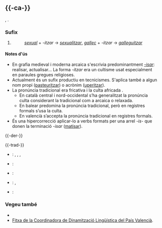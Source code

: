 == {{-ca-}} ==
{{ca-pron|centr=/iˈd͡za/|bal=/iˈd͡za/|bal2=/iˈza/|alg=/iˈza/|nocc=/iˈd͡za/|val=/iˈzaɾ/|val2=/iˈd͡zaɾ/}}
{{etim-lang|la|ca|-izare}}, {{del-lang|grc|ca|-ίζειν}}.

=== Sufix ===
{{entrada|ca|sufix}}

# {{def-meta|Aplicat a un [[substantiu]] o [[adjectiu]] forma un [[verb]] que expressa la seva realització o convertir-se'n.}}
#: ''[[sexual]]'' + ''-itzar'' → ''[[sexualitzar]]'', ''[[gallec]]'' + ''-itzar'' → ''[[galleguitzar]]''

==== Notes d'ús ====
* En grafia medieval i moderna arcaica s'escrivia predominantment ''[[-isar]]'': realisar, actualisar... La forma ''-itzar'' era un cultisme usat especialment en paraules gregues religioses.
* Actualment és un sufix productiu en tecnicismes. S'aplica també a algun nom propi ([[pasteuritzar]]) o acrònim ([[uperitzar]]).
* La pronúncia tradicional era fricativa {{IPAchar|[z]}} i la culta africada {{IPAchar|[d͡z]}}.
** En català central i nord-occidental s’ha generalitzat la pronúncia culta considerant la tradicional com a arcaica o relaxada.
** En balear predomina la pronúncia tradicional, però en registres formals s’usa la culta.
** En valencià s’accepta la pronúncia tradicional en registres formals.
* És una hipercorrecció aplicar-lo a verbs formats per una arrel ''-is-'' que donen la terminació ''-isar'' ([[matisar]]).

{{-der-}}
{{vegeu-der-afix|ca}}

{{-trad-}}
{{inici}}
* {{en}}: {{trad|en|-ize}}, {{trad|en|-yze}}, {{trad|en|-ise}}, {{trad|en|-yse}}
* {{es}}: {{trad|es|-izar}}
{{mig}}
* {{eo}}: {{trad|eo|-igi}}
* {{fr}}: {{trad|fr|-iser}}, {{trad|fr|-yser}}
* {{it}}: {{trad|it|-izzare}}
{{final}}

=== Vegeu també ===
* {{ca-dicc|dnv|gdlc}}
* [http://web.archive.org/web/20091027094446/http://www.geocities.com/golls.geo/Fitxes/Textos/Arxius/itzar-ld9.htm Fitxa de la Coordinadora de Dinamització Lingüística del País Valencià].
